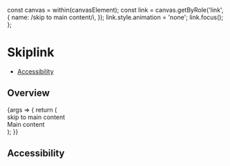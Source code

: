 

  const canvas = within(canvasElement);
  const link = canvas.getByRole('link', {
    name: /skip to main content/i,
  });
  link.style.animation = 'none';
  link.focus();
};

<Meta title="Components/SkipLink" component={SkipLink} />

# Skiplink

- [Accessibility](#accessibility)

## Overview

<Canvas>
  <Story name="default" play={play}>
    {args => {
      return (
        <div>
          <SkipLink id="main">skip to main content</SkipLink>
          <main id="main" tabindex="-1">
            Main content
          </main>
        </div>
      );
    }}
  </Story>
</Canvas>

## Accessibility

<SkipLinkA11y />

